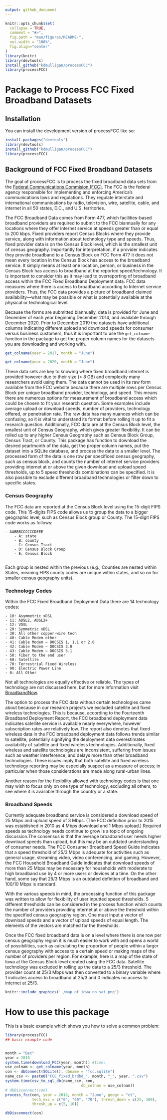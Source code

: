 ```yaml
---
output: github_document
---
```


```r
knitr::opts_chunk$set(
  collapse = TRUE,
  comment = "#>",
  fig.path = "man/figures/README-",
  out.width = "100%",
  fig.align="center"
)
library(knitr)
library(devtools)
install_github("kdmulligan/processFCC")
library(processFCC)
```

# Package to Process FCC Fixed Broadband Datasets

## Installation

You can install the development version of processFCC like so:
```r
install.packages("devtools")
library(devtools)
install_github("kdmulligan/processFCC")
library(processFCC)
```

## Background of FCC Fixed Broadband Datasets

The goal of processFCC is to process the fixed broadband data sets from the [Federal Communications Commision (FCC)](https://www.fcc.gov/general/broadband-deployment-data-fcc-form-477). The FCC is the federal agency responsible for implementing and enforcing America’s communications laws and regulations. They regulate interstate and international communications by radio, television, wire, satellite, cable, and internet in all 50 states, D.C., and U.S. territories. 

The FCC Broadband Data comes from Form 477, which facilities-based broadband providers are required to submit to the FCC biannually for any locations where they offer internet service at speeds greater than or equal to 200 kbps. Fixed providers report Census Blocks where they provide service, along with information about technology type and speeds. Thus, fixed provider data is on the Census Block level, which is the smallest unit of census geography. Importantly for interpretation, if a provider indicates they provide broadband to a Census Block on FCC Form 477 it does not mean every location in the Census Block has access to the broadband service. It simply means at least one location, person, or business in the Census Block has access to broadband at the reported speed/technology. It is important to consider this as it may lead to overreporting of broadband access within the FCC Fixed Broadband Deployment data. FCC data measures where there is access to broadband according to Internet service providers. Thus, the FCC data provides a picture of broadband claimed availability—what may be possible or what is potentially available at the physical or technological level.

Because the forms are submitted biannually, data is provided for June and December of each year beginning December 2014, and available through December 2020. Prior to December 2019 the datasets have additional columns  indicating different upload and download speeds for consumer versus business customers, thus it is important to use the `get_colname` function in the package to get the proper column names for the datasets you are downloading and working with.

```r
get_colname(year = 2017, month = "June")

get_colname(year = 2020, month = "June")
```


These data sets are key to knowing where fixed broadband internet is provided however due to their size (> 8 GB) and complexity many researchers avoid using them. The data cannot be used in its raw form available from the FCC website because there are multiple rows per Census Block per unique broadband provider, technology, and speed. This means there are numerous options for measurement of broadband access which could be chosen to fit your research question. Some examples include average upload or download speeds, number of providers, technology offered, or penetration rate. The raw data has many nuances which can be confusing, so it is vital to understand its format before rolling it up to fit a research question. Additionally, FCC data are at the Census Block level, the smallest unit of Census Geography, which gives greater flexibility. It can be rolled up to any higher Census Geography such as Census Block Group, Census Tract, or County.
This package has function to download the desired year/month of the data, get the proper column names, put the dataset into a SQLite database, and process the data to a smaller level. The processed form of the data is one row per specificed census geography, such as census block, and counts the number of internet service providers providing internet at or above the given download and upload speed thresholds, up to 5 speed thresholds combinations can be specified. It is also possible to exclude different broadband technologies or filter down to specific states.

### Census Geography
The FCC data are reported at the Census Block level using the 15-digit FIPS code. This 15-digits FIPS code allows us to group the data to a bigger geographic level, such as Census Block group or County. The 15-digit FIPS code works as follows:

    - AABBBCCCCCCDEEE
        - A: state
        - B: county
        - C: Census Tract
        - D: Census Block Group
        - E: Census Block
        
Each group is nested within the previous (e.g., Counties are nested within States, meaning FIPS county codes are unique within states, and so on for smaller census geography units).

### Technology Codes
Within the FCC Fixed Broadband Deployment Data there are 14 technology codes:

    - 10: Asymmetric xDSL
    - 11: ADSL2, ADSL2+
    - 12: VDSL
    - 20: Symmetric xDSL
    - 30: All other copper-wire tech
    - 40: Cable Modem other
    - 41: Cable Modem – DOCSIS 1, 1.1 or 2.0
    - 42: Cable Modem – DOCSIS 3.0
    - 43: Cable Modem – DOCSIS 3.1 
    - 50: Fiber to the end user
    - 60: Satellite
    - 70: Terrestrial Fixed Wireless
    - 90: Electric Power Line
    - 0: All Other
    

Not all technologies are equally effective or reliable. The types of technology are not discussed here, but for more information visit [BroadbandNow](https://broadbandnow.com/research).

The option to process the FCC data without certain technologies came about because in our research projects we excluded satellite and fixed wireless technologies. This is because, according to the Fourteenth Broadband Deployment Report, the FCC broadband deployment data indicates satellite service is available nearly everywhere, however subscription rates are relatively low. The report also denotes that fixed wireless data in the FCC broadband deployment data follows trends similar to satellite, potentially signifying the deployment data overestimates availability of satellite and fixed wireless technologies. Additionally, fixed wireless and satellite technologies are inconsistent, suffering from issues such as weather interference, and delays more than other broadband technologies. These issues imply that both satellite and fixed wireless technology reporting may be especially suspect as a measure of access; in particular when those considerations are made along rural-urban lines.

Another reason for the flexibility allowed with technology codes is that one may wish to focus only on one type of technology, excluding all others, to see where it is available through the country or a state.

### Broadband Speeds
Currently adequate broadband service is considered a download speed of 25 Mbps and upload speed of 3 Mbps. (The FCC definition prior to 2015 was established in 2010 as 4 Mbps download and 1 Mbps upload.) Required speeds as technology needs continue to grow is a topic of ongoing discussion.The consensus is that the average broadband user needs higher download speeds than upload, but this may be an outdated understanding of consumer needs. The FCC Consumer Broadband Speed Guide indicates that a speed threshold of 25/3 Mbps is adequate for activities such as general usage, streaming video, video conferencing, and gaming. However, the FCC Household Broadband Guide indicates that download speeds of more than 25 Mbps may be necessary for households with moderate to high broadband use by 4 or more users or devices at a time. On the other hand, some say that 25/3 Mbps is an outdated defintion of broadband and 100/10 Mbps is standard.

With the various speeds in mind, the processing function of this package was written to allow for flexibility of user inputted speed thresholds. 5 different thresholds can be considered in the process function which counts the number of providers providing internet at or above the threshold within the specified census geography region. One must input a vector of download speeds and a vector of upload speeds of equal length. The elements of the vectors are matched for the thresholds. 

Once the FCC fixed broadband data is on a level where there is one row per census
geography region it is much easier to work with and opens a world of possibilities, 
such as calculating the proportion of people within a larger census geography with
access to a certain speed or making maps of the number of providers per region. For example,
here is a map of the state of Iowa at the Census Block level created using the FCC data. Satellite technology was excluded in rolling up the data to a 25/3 threshold. The provider count at 25/3 Mbps was then converted to a binary variable where 1 indicates access to broadband at 25/3 and 0 indicates no access to internet at 25/3.


```r

knitr::include_graphics('./map of iowa no sat.png')

```

<!-- ![iowa broadband map](./map of iowa no sat.png){:height="36px" width="36px"} -->






# How to use this package

This is a basic example which shows you how to solve a common problem:

```r
library(processFCC)
## basic example code


month = "Dec"
year = 2018
system.time(download_FCC(year, month)) #time: 
use_colnam <- get_colname(year, month)
con <- dbConnect(SQLite(), dbname = "fcc.sqlite")
name_csv <- paste0("FCC_fixed_brdbd_", month, "_", year, ".csv")
system.time(csv_to_sql_db(name_csv, con, 
                                  db_colnam = use_colnam))
# dbDisconnect(con)
process_fcc(con, year = 2018, month = "June", geogr = "ct",
            tech_exc = c("0", "60", "70"), thresh_down = c(25, 100),
            thresh_up = c(5, 10))

dbDisconnect(con)
```


